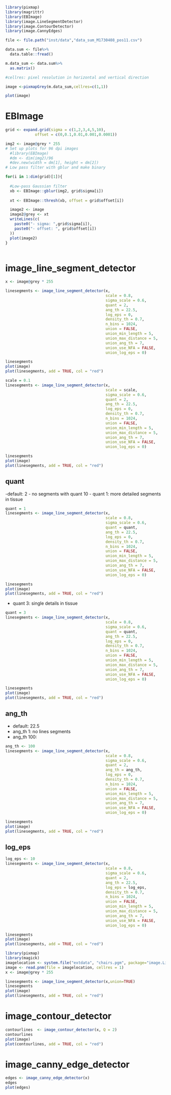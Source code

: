```r
library(pixmap)
library(magrittr)
library(EBImage)
library(image.LineSegmentDetector)
library(image.ContourDetector)
library(image.CannyEdges)

file <- file.path("inst/data","data_sum_M1730408_pos11.csv")

data.sum <- file%>%
  data.table::fread()

m.data_sum <- data.sum%>% 
  as.matrix()

#cellres: pixel resolution in horizontal and vertical direction

image <-pixmapGrey(m.data_sum,cellres=c(1,1))

plot(image)
```

# EBImage

```r

grid <- expand.grid(sigma = c(1,2,3,4,5,10),
             offset = c(0,0.1,0.01,0.001,0.0001))

img2 <- image@grey * 255
# Set up plots for 96 dpi images
  #library(EBImage)
  #dm <- dim(img2)/96
  #dev.new(width = dm[1], height = dm[2])
# Low pass filter with gblur and make binary

for(i in 1:dim(grid)[1]){
  
  #Low-pass Gaussian filter
  xb <- EBImage::gblur(img2, grid$sigma[i])
  
  xt <- EBImage::thresh(xb, offset = grid$offset[i])

  image2 <- image
  image2@grey <- xt
  writeLines(c(
    paste0("- sigma: ",grid$sigma[i]),
    paste0("- offset: ", grid$offset[i])
  ))
  plot(image2)
}
  
```

# image_line_segment_detector

```r
x <- image@grey * 255

linesegments <- image_line_segment_detector(x,
                                            scale = 0.8,
                                            sigma_scale = 0.6,
                                            quant = 2,
                                            ang_th = 22.5,
                                            log_eps = 0,
                                            density_th = 0.7,
                                            n_bins = 1024,
                                            union = FALSE,
                                            union_min_length = 5,
                                            union_max_distance = 5,
                                            union_ang_th = 7,
                                            union_use_NFA = FALSE,
                                            union_log_eps = 0)

linesegments
plot(image)
plot(linesegments, add = TRUE, col = "red")
```
```r
scale = 0.1
linesegments <- image_line_segment_detector(x,
                                            scale = scale,
                                            sigma_scale = 0.6,
                                            quant = 2,
                                            ang_th = 22.5,
                                            log_eps = 0,
                                            density_th = 0.7,
                                            n_bins = 1024,
                                            union = FALSE,
                                            union_min_length = 5,
                                            union_max_distance = 5,
                                            union_ang_th = 7,
                                            union_use_NFA = FALSE,
                                            union_log_eps = 0)

linesegments
plot(image)
plot(linesegments, add = TRUE, col = "red")
```

## quant
-default: 2
- no segments with quant 10
- quant 1: more detailed segments in tissue

```r
quant = 1
linesegments <- image_line_segment_detector(x,
                                            scale = 0.8,
                                            sigma_scale = 0.6,
                                            quant = quant,
                                            ang_th = 22.5,
                                            log_eps = 0,
                                            density_th = 0.7,
                                            n_bins = 1024,
                                            union = FALSE,
                                            union_min_length = 5,
                                            union_max_distance = 5,
                                            union_ang_th = 7,
                                            union_use_NFA = FALSE,
                                            union_log_eps = 0)

linesegments
plot(image)
plot(linesegments, add = TRUE, col = "red")
```

- quant 3: single details in tissue

```r
quant = 3
linesegments <- image_line_segment_detector(x,
                                            scale = 0.8,
                                            sigma_scale = 0.6,
                                            quant = quant,
                                            ang_th = 22.5,
                                            log_eps = 0,
                                            density_th = 0.7,
                                            n_bins = 1024,
                                            union = FALSE,
                                            union_min_length = 5,
                                            union_max_distance = 5,
                                            union_ang_th = 7,
                                            union_use_NFA = FALSE,
                                            union_log_eps = 0)

linesegments
plot(image)
plot(linesegments, add = TRUE, col = "red")
```

## ang_th

- default: 22.5
- ang_th 1: no lines segments
- ang_th 100: 

```r
ang_th <- 100
linesegments <- image_line_segment_detector(x,
                                            scale = 0.8,
                                            sigma_scale = 0.6,
                                            quant = 2,
                                            ang_th = ang_th,
                                            log_eps = 0,
                                            density_th = 0.7,
                                            n_bins = 1024,
                                            union = FALSE,
                                            union_min_length = 5,
                                            union_max_distance = 5,
                                            union_ang_th = 7,
                                            union_use_NFA = FALSE,
                                            union_log_eps = 0)

linesegments
plot(image)
plot(linesegments, add = TRUE, col = "red")
```

## log_eps

```r
log_eps <- 10
linesegments <- image_line_segment_detector(x,
                                            scale = 0.8,
                                            sigma_scale = 0.6,
                                            quant = 2,
                                            ang_th = 22.5,
                                            log_eps = log_eps,
                                            density_th = 0.7,
                                            n_bins = 1024,
                                            union = FALSE,
                                            union_min_length = 5,
                                            union_max_distance = 5,
                                            union_ang_th = 7,
                                            union_use_NFA = FALSE,
                                            union_log_eps = 0)

linesegments
plot(image)
plot(linesegments, add = TRUE, col = "red")
```


```r
library(pixmap)
library(magick)
imagelocation <- system.file("extdata", "chairs.pgm", package="image.LineSegmentDetector")
image <- read.pnm(file = imagelocation, cellres = 1)
x <- image@grey * 255

linesegments <- image_line_segment_detector(x,union=TRUE)
linesegments
plot(image)
plot(linesegments, add = TRUE, col = "red")
```

# image_contour_detector

```r
contourlines  <- image_contour_detector(x, Q = 2)
contourlines
plot(image)
plot(contourlines, add = TRUE, col = "red")
```

# image_canny_edge_detector

```r
edges <- image_canny_edge_detector(x)
edges
plot(edges)
```

